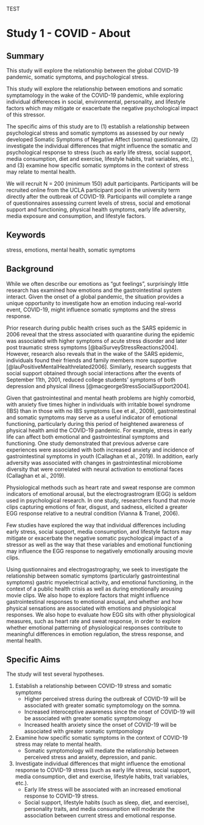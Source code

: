 
TEST

# Study 1 - COVID - About

## Summary

This study will explore the relationship between the global COVID-19 pandemic, somatic symptoms, and psychological stress. 

This study will explore the relationship between emotions and somatic symptamology in the wake of the COVID-19 pandemic, while exploring individual differences in social, environmental, personality, and lifestyle factors which may mitigate or exacerbate the negative psychological impact of this stressor. 

The specific aims of this study are to (1) establish a relationship between psychological stress and somatic symptoms as assessed by our newly developed Somatic Symptoms of Negative Affect (somna) questionnaire, (2) investigate the individual differences that might influence the somatic and psychological response to stress (such as early life stress, social support, media consumption, diet and exercise, lifestyle habits, trait variables, etc.), and (3) examine how specific somatic symptoms in the context of stress may relate to mental health.

We will recruit N = 200 (minimum 150) adult participants. Participants will be recruited online from the UCLA participant pool in the university term directly after the outbreak of COVID-19. Participants will complete a range of questionnaires assessing current levels of stress, social and emotional support and functioning, physical health symptoms, early life adversity, media exposure and consumption, and lifestyle factors.

## Keywords
stress, emotions, mental health, somatic symptoms

## Background

While we often describe our emotions as "gut feelings", surprisingly little research has examined how emotions and the gastrointestinal system interact. Given the onset of a global pandemic, the situation provides a unique opportunity to investigate how an emotion inducing real-world event, COVID-19, might influence somatic symptoms and the stress response. 

Prior research during public health crises such as the SARS epidemic in 2006 reveal that the stress associated with quarantine during the epidemic was associated with higher symptoms of acute stress disorder and later post traumatic stress symptoms [@baiSurveyStressReactions2004]. However, research also reveals that in the wake of the SARS epidemic, individuals found their friends and family members more supportive [@lauPositiveMentalHealthrelated2006]. Similarly, research suggests that social support obtained through social interactions after the events of September 11th, 2001, reduced college students' symptoms of both depression and physical illness [@macgeorgeStressSocialSupport2004]. 

Given that gastrointestinal and mental heath problems are highly comorbid, with anxiety five times higher in individuals with irritable bowel syndrome (IBS) than in those with no IBS symptoms (Lee et al., 2009), gastrointestinal and somatic symptoms may serve as a useful indicator of emotional functioning, particularly during this period of heightened awareness of physical health amid the COVID-19 pandemic. For example, stress in early life can affect both emotional and gastrointestinal symptoms and functioning. One study demonstrated that previous adverse care experiences were associated with both increased anxiety and incidence of gastrointestinal symptoms in youth (Callaghan et al., 2019). In addition, early adversity was associated with changes in gastrointestinal microbiome diversity that were correlated with neural activation to emotional faces (Callaghan et al., 2019). 

Physiological methods such as heart rate and sweat response are common indicators of emotional arousal, but the electrograstrogram (EGG) is seldom used in psychological research. In one study, researchers found that movie clips capturing emotions of fear, disgust, and sadness, elicited a greater EGG response relative to a neutral condition (Vianna & Tranel, 2006).

Few studies have explored the way that individual differences including early stress, social support, media consumption, and lifestyle factors may mitigate or exacerbate the negative somatic psychological impact of a stressor as well as the way that these variables and emotional functioning may influence the EGG response to negatively emotionally arousing movie clips.

Using qustionnaires and electrogastrography, we seek to investigate the relationship between somatic symptoms (particularly gastrointestinal symptoms) gastric myoelectrical activity, and emotional functioning, in the context of a public health crisis as well as during emotionally arousing movie clips. We also hope to explore factors that might influence gastrointestinal responses to emotional arousal, and whether and how physical sensations are associated with emotions and physiological responses. We also hope to evaluate how EGG sits with other physiological measures, such as heart rate and sweat response, in order to explore whether emotional patterning of physiological responses contribute to meaningful differences in emotion regulation, the stress response, and mental health. 



## Specific Aims
The study will test several hypotheses.

1. Establish a relationship between COVID-19 stress and somatic symptoms
    - Higher perceived stress during the outbreak of COVID-19 will be associated with greater somatic symptomology on the somna.
    - Increased interoceptive awareness since the onset of COVID-19 will be associated with greater somatic symptomology 
    - Increased health anxiety since the onset of COVID-19 will be associated with greater somatic symtpomology

2. Examine how specific somatic symptoms in the context of COVID-19 stress may relate to mental health.
    - Somatic symptomology will mediate the relationship between perceived stress and anxiety, depression, and panic. 
   
3. Investigate individual differences that might influence the emotional response to COVID-19 stress (such as early life stress, social support, media consumption, diet and exercise, lifestyle habits, trait variables, etc.).
    - Early life stress will be associated with an increased emotional response to COVID-19 stress.
    - Social support, lifestyle habits (such as sleep, diet, and exercise), personality traits, and media consumption will moderate the association between current stress and emotional response. 